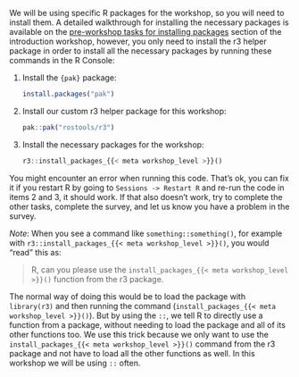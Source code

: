 ```{=html}
<!-- 
Need to set a project or document level "workshop_level" variable:

So far, can only be:

- "introduction"
- "intermediate"
- "advanced"
-->
```

We will be using specific R packages for the workshop, so you will need to
install them. A detailed walkthrough for installing the necessary
packages is available on the [pre-workshop tasks for installing
packages](https://r-cubed-intro.rostools.org/preamble/pre-course.html#installing-r-packages)
section of the introduction workshop, however, you only need to install
the r3 helper package in order to install all the necessary packages by
running these commands in the R Console:

1.  Install the `{pak}` package:

    ``` r
    install.packages("pak")
    ```

2.  Install our custom r3 helper package for this workshop:

    ``` r
    pak::pak("rostools/r3")
    ```

3.  Install the necessary packages for the workshop:

    ``` r
    r3::install_packages_{{< meta workshop_level >}}()
    ```

::: {.callout-warning appearance="default"}
You might encounter an error when running this code. That's ok, you can
fix it if you restart R by going to `Sessions -> Restart R` and re-run
the code in items 2 and 3, it should work. If that also doesn't work, try to
complete the other tasks, complete the survey, and let us know you have a
problem in the survey.
:::

*Note*: When you see a command like `something::something()`, for
example with `r3::install_packages_{{< meta workshop_level >}}()`, you would
"read" this as:

> R, can you please use the `install_packages_{{< meta workshop_level >}}()`
> function from the r3 package.

The normal way of doing this would be to load the package with
`library(r3)` and then running the command
(`install_packages_{{< meta workshop_level >}}()`). But by using the `::`,
we tell R to directly use a function from a package, without needing to
load the package and all of its other functions too. We use this trick
because we only want to use the
`install_packages_{{< meta workshop_level >}}()` command from the r3 package
and not have to load all the other functions as well. In this workshop we
will be using `::` often.
